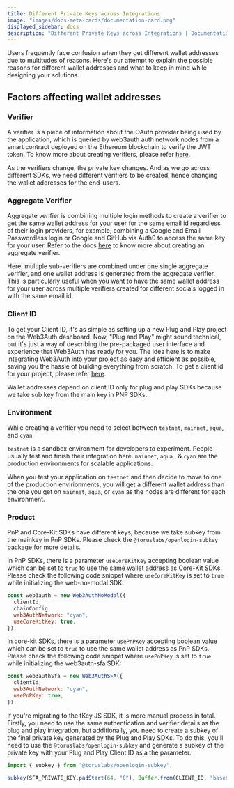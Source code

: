 ```yaml
---
title: Different Private Keys across Integrations
image: "images/docs-meta-cards/documentation-card.png"
displayed_sidebar: docs
description: "Different Private Keys across Integrations | Documentation - Web3Auth"
---
```


Users frequently face confusion when they get different wallet addresses due to multitudes of reasons. Here's our attempt to explain the possible
reasons for different wallet addresses and what to keep in mind while designing your solutions.

## Factors affecting wallet addresses

### Verifier

A verifier is a piece of information about the OAuth provider being used by the application, which is queried by web3auth auth network nodes from a
smart contract deployed on the Ethereum blockchain to verify the JWT token. To know more about creating verifiers, please refer
[here](/docs/auth-provider-setup/verifiers).

As the verifiers change, the private key changes. And as we go across different SDKs, we need different verifiers to be created, hence changing the
wallet addresses for the end-users.

### Aggregate Verifier

Aggregate verifier is combining multiple login methods to create a verifier to get the same wallet address for your user for the same email id
regardless of their login providers, for example, combining a Google and Email Passwordless login or Google and GitHub via Auth0 to access the same
key for your user. Refer to the docs [here](/docs/auth-provider-setup/verifiers/aggregate-verifier) to know more about creating an aggregate verifier.

Here, multiple sub-verifiers are combined under one single aggregate verifier, and one wallet address is generated from the aggregate verifier. This
is particularly useful when you want to have the same wallet address for your user across multiple verifiers created for different socials logged in
with the same email id.

### Client ID

To get your Client ID, it's as simple as setting up a new Plug and Play project on the Web3Auth dashboard. Now, "Plug and Play" might sound technical,
but it's just a way of describing the pre-packaged user interface and experience that Web3Auth has ready for you. The idea here is to make integrating
Web3Auth into your project as easy and efficient as possible, saving you the hassle of building everything from scratch. To get a client id for your
project, please refer [here](/docs/auth-provider-setup/client-id).

Wallet addresses depend on client ID only for plug and play SDKs because we take sub key from the main key in PNP SDKs.

### Environment

While creating a verifier you need to select between `testnet`, `mainnet`, `aqua`, and `cyan`.

`testnet` is a sandbox environment for developers to experiment. People usually test and finish their integration here. `mainnet`, `aqua` , & `cyan`
are the production environments for scalable applications.

When you test your application on `testnet` and then decide to move to one of the production envirionments, you will get a different wallet address
than the one you get on `mainnet`, `aqua`, or `cyan` as the nodes are different for each environment.

### Product

PnP and Core-Kit SDKs have different keys, because we take subkey from the mainkey in PnP SDKs. Please check the `@toruslabs/openlogin-subkey` package
for more details.

In PnP SDKs, there is a parameter `useCoreKitKey` accepting boolean value which can be set to `true` to use the same wallet address as Core-Kit SDKs.
Please check the following code snippet where `useCoreKitKey` is set to `true` while initializing the web-no-modal SDK:

```js
const web3auth = new Web3AuthNoModal({
  clientId,
  chainConfig,
  web3AuthNetwork: "cyan",
  useCoreKitKey: true,
});
```

In core-kit SDKs, there is a parameter `usePnPKey` accepting boolean value which can be set to `true` to use the same wallet address as PnP SDKs.
  Please check the following code snippet where `usePnPKey` is set to `true` while initializing the web3auth-sfa SDK:

```js
const web3authSfa = new Web3AuthSFA({
  clientId,
  web3AuthNetwork: "cyan",
  usePnPKey: true,
});
```

If you're migrating to the tKey JS SDK, it is more manual process in total. Firstly, you need to use the same authentication and verifier details as
the plug and play integration, but additionally, you need to create a subkey of the final private key generated by the Plug and Play SDKs. To do this,
you'll need to use the `@toruslabs/openlogin-subkey` and generate a subkey of the private key with your Plug and Play Client ID as a the parameter.

```js
import { subkey } from "@toruslabs/openlogin-subkey";

subkey(SFA_PRIVATE_KEY.padStart(64, "0"), Buffer.from(CLIENT_ID, "base64"));
```
